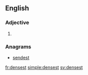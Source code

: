 ==English==

===Adjective===
{{head|en}}

# {{en-superlative of|dense}}

===Anagrams===
* [[sendest#English|sendest]]

[[fr:densest]]
[[simple:densest]]
[[sv:densest]]